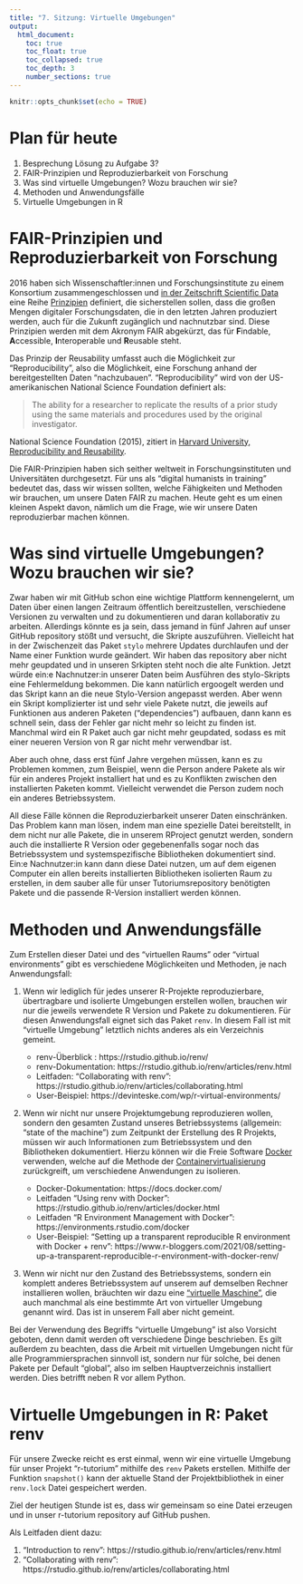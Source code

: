 ```yaml
---
title: "7. Sitzung: Virtuelle Umgebungen"
output: 
  html_document:
    toc: true
    toc_float: true
    toc_collapsed: true
    toc_depth: 3
    number_sections: true
---
```


```r
knitr::opts_chunk$set(echo = TRUE)
```

 
# Plan für heute

 1. Besprechung Lösung zu Aufgabe 3? 
 2. FAIR-Prinzipien und Reproduzierbarkeit von Forschung 
 3. Was sind virtuelle Umgebungen? Wozu brauchen wir sie? 
 4. Methoden und Anwendungsfälle 
 5. Virtuelle Umgebungen in R 
 

# FAIR-Prinzipien und Reproduzierbarkeit von Forschung

2016 haben sich Wissenschaftler:innen und Forschungsinstitute zu einem Konsortium zusammengeschlossen und [in der Zeitschrift Scientific Data](https://www.nature.com/articles/sdata201618) eine Reihe [Prinzipien](https://www.go-fair.org/fair-principles/) definiert, die sicherstellen sollen, dass die großen Mengen digitaler Forschungsdaten, die in den letzten Jahren produziert werden, auch für die Zukunft zugänglich und nachnutzbar sind. Diese Prinzipien werden mit dem Akronym FAIR abgekürzt, das für **F**indable, **A**ccessible, **I**nteroperable und **R**eusable steht. 

Das Prinzip der Reusability umfasst auch die Möglichkeit zur "Reproducibility", also die Möglichkeit, eine Forschung anhand der bereitgestellten Daten "nachzubauen". "Reproducibility" wird von der US-amerikanischen National Science Foundation definiert als: 

>The ability for a researcher to replicate the results of a prior study using the same materials and procedures used by the original investigator.

National Science Foundation (2015), zitiert in [Harvard University, Reproducibility and Reusability](https://researchdatamanagement.harvard.edu/best-practices-reproducibility-reusability).

Die FAIR-Prinzipien haben sich seither weltweit in Forschungsinstituten und Universitäten durchgesetzt. Für uns als "digital humanists in training" bedeutet das, dass wir wissen sollten, welche Fähigkeiten und Methoden wir brauchen, um unsere Daten FAIR zu machen. Heute geht es um einen kleinen Aspekt davon, nämlich um die Frage, wie wir unsere Daten reproduzierbar machen können.

# Was sind virtuelle Umgebungen? Wozu brauchen wir sie? 

Zwar haben wir mit GitHub schon eine wichtige Plattform kennengelernt, um Daten über einen langen Zeitraum öffentlich bereitzustellen, verschiedene Versionen zu verwalten und zu dokumentieren und daran kollaborativ zu arbeiten. Allerdings könnte es ja sein, dass jemand in fünf Jahren auf unser GitHub repository stößt und versucht, die Skripte auszuführen. Vielleicht hat in der Zwischenzeit das Paket ``stylo`` mehrere Updates durchlaufen und der Name einer Funktion wurde geändert. Wir haben das repository aber nicht mehr geupdated und in unseren Srkipten steht noch die alte Funktion. Jetzt würde ein:e Nachnutzer:in unserer Daten beim Ausführen des stylo-Skripts eine Fehlermeldung bekommen. Die kann natürlich ergoogelt werden und das Skript kann an die neue Stylo-Version angepasst werden. Aber wenn ein Skript komplizierter ist und sehr viele Pakete nutzt, die jeweils auf Funktionen aus anderen Paketen ("dependencies") aufbauen, dann kann es schnell sein, dass der Fehler gar nicht mehr so leicht zu finden ist. Manchmal wird ein R Paket auch gar nicht mehr geupdated, sodass es mit einer neueren Version von R gar nicht mehr verwendbar ist. 

Aber auch ohne, dass erst fünf Jahre vergehen müssen, kann es zu Problemen kommen, zum Beispiel, wenn die Person andere Pakete als wir für ein anderes Projekt installiert hat und es zu Konflikten zwischen den installierten Paketen kommt. Vielleicht verwendet die Person zudem noch ein anderes Betriebssystem.

All diese Fälle können die Reproduzierbarkeit unserer Daten einschränken. Das Problem kann man lösen, indem man eine spezielle Datei bereitstellt, in dem nicht nur alle Pakete, die in unserem RProject genutzt werden, sondern auch die installierte R Version oder gegebenenfalls sogar noch das Betriebssystem und systemspezifische Bibliotheken dokumentiert sind. Ein:e Nachnutzer:in kann dann diese Datei nutzen, um auf dem eigenen Computer ein allen bereits installierten Bibliotheken isolierten Raum zu erstellen, in dem sauber alle für unser Tutoriumsrepository benötigten Pakete und die passende R-Version installiert werden können. 

# Methoden und Anwendungsfälle

Zum Erstellen dieser Datei und des "virtuellen Raums" oder "virtual environments" gibt es verschiedene Möglichkeiten und Methoden, je nach Anwendungsfall: 

1. Wenn wir lediglich für jedes unserer R-Projekte reproduzierbare, übertragbare und  isolierte Umgebungen erstellen wollen, brauchen wir nur die jeweils verwendete R Version und Pakete zu dokumentieren. Für diesen Anwendungsfall eignet sich das Paket ``renv``. In diesem Fall ist mit "virtuelle Umgebung" letztlich nichts anderes als ein Verzeichnis gemeint.

   - renv-Überblick : https://rstudio.github.io/renv/ 
   - renv-Dokumentation: https://rstudio.github.io/renv/articles/renv.html
   - Leitfaden: "Collaborating with renv": https://rstudio.github.io/renv/articles/collaborating.html
   - User-Beispiel: https://devinteske.com/wp/r-virtual-environments/

2. Wenn wir nicht nur unsere Projektumgebung reproduzieren wollen, sondern den gesamten Zustand unseres Betriebssystems (allgemein: "state of the machine") zum Zeitpunkt der Erstellung des R Projekts, müssen wir auch Informationen zum Betriebssystem und den Bibliotheken dokumentiert. Hierzu können wir die Freie Software [Docker](https://www.docker.com/) verwenden, welche auf die Methode der [Containervirtualisierung](https://de.wikipedia.org/wiki/Docker_(Software)) zurückgreift, um verschiedene Anwendungen zu isolieren. 

   - Docker-Dokumentation: https://docs.docker.com/
   - Leitfaden "Using renv with Docker": https://rstudio.github.io/renv/articles/docker.html
   - Leitfaden "R Environment Management with Docker": https://environments.rstudio.com/docker
   - User-Beispiel: "Setting up a transparent reproducible R environment with Docker + renv": https://www.r-bloggers.com/2021/08/setting-up-a-transparent-reproducible-r-environment-with-docker-renv/

3. Wenn wir nicht nur den Zustand des Betriebssystems, sondern ein komplett anderes Betriebssystem auf unserem auf demselben Rechner installieren wollen, bräuchten wir dazu eine ["virtuelle Maschine"](https://de.wikipedia.org/wiki/Virtuelle_Maschine), die auch manchmal als eine bestimmte Art von virtueller Umgebung genannt wird. Das ist in unserem Fall aber nicht gemeint. 

Bei der Verwendung des Begriffs "virtuelle Umgebung" ist also Vorsicht geboten, denn damit werden oft verschiedene Dinge beschrieben. Es gilt außerdem zu beachten, dass die Arbeit mit virtuellen Umgebungen nicht für alle Programmiersprachen sinnvoll ist, sondern nur für solche, bei denen Pakete per Default "global", also im selben Hauptverzeichnis installiert werden. Dies betrifft neben R vor allem Python. 


# Virtuelle Umgebungen in R: Paket renv

Für unsere Zwecke reicht es erst einmal, wenn wir eine virtuelle Umgebung für unser Projekt "r-tutorium" mithilfe des ``renv`` Pakets erstellen. Mithilfe der Funktion ``snapshot()`` kann der aktuelle Stand der Projektbibliothek in einer ``renv.lock`` Datei gespeichert werden. 

Ziel der heutigen Stunde ist es, dass wir gemeinsam so eine Datei erzeugen und in unser r-tutorium repository auf GitHub pushen. 

Als Leitfaden dient dazu: 

1. "Introduction to renv": https://rstudio.github.io/renv/articles/renv.html
2. "Collaborating with renv": https://rstudio.github.io/renv/articles/collaborating.html





